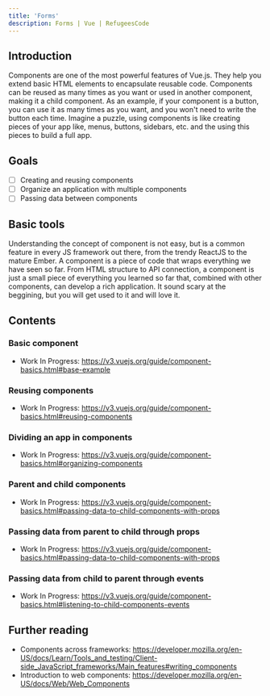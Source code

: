 ```yaml
---
title: 'Forms'
description: Forms | Vue | RefugeesCode
---
```


## Introduction

Components are one of the most powerful features of Vue.js. They help you extend basic HTML elements to encapsulate reusable code. Components can be reused as many times as you want or used in another component, making it a child component. As an example, if your component is a button, you can use it as many times as you want, and you won't need to write the button each time. Imagine a puzzle, using components is like creating pieces of your app like, menus, buttons, sidebars, etc. and the using this pieces to build a full app.


## Goals

- [ ]  Creating and reusing components
- [ ]  Organize an application with multiple components
- [ ]  Passing data between components

## Basic tools

Understanding the concept of component is not easy, but is a common feature in every JS framework out there, from the trendy ReactJS to the mature Ember. A component is a piece of code that wraps everything we have seen so far. From HTML structure to API connection, a component is just a small piece of everything you learned so far that, combined with other components, can develop a rich application. It sound scary at the beggining, but you will get used to it and will love it.

## Contents

### Basic component
- Work In Progress: https://v3.vuejs.org/guide/component-basics.html#base-example

### Reusing components
- Work In Progress: https://v3.vuejs.org/guide/component-basics.html#reusing-components

### Dividing an app in components
- Work In Progress: https://v3.vuejs.org/guide/component-basics.html#organizing-components

### Parent and child components
- Work In Progress: https://v3.vuejs.org/guide/component-basics.html#passing-data-to-child-components-with-props

### Passing data from parent to child through props
- Work In Progress: https://v3.vuejs.org/guide/component-basics.html#passing-data-to-child-components-with-props

### Passing data from child to parent through events
- Work In Progress: https://v3.vuejs.org/guide/component-basics.html#listening-to-child-components-events

## Further reading
- Components across frameworks: https://developer.mozilla.org/en-US/docs/Learn/Tools_and_testing/Client-side_JavaScript_frameworks/Main_features#writing_components
- Introduction to web components: https://developer.mozilla.org/en-US/docs/Web/Web_Components

